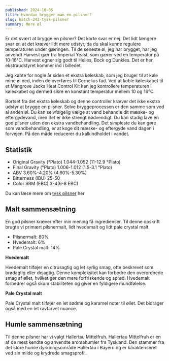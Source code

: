 ```yaml
---
published: 2024-10-05
title: Hvordan brygger man en pilsner?
slug: batch-243-tysk-pilsner
summary: Mere øl
---
```



Er det svært at brygge en pilsner? Det korte svar er nej. Det lidt længere svar er, at det kræver lidt mere udstyr, da du skal kunne regulere temperaturen under gæringen. Til de seneste øl, jeg har brygget, har jeg anvendt Harvest gær fra Imperial Yeast, som gærer ved en temperatur på 10-16°C. Harvest egner sig godt til Helles, Bock og Dunkles. Det er her, ekstraudstyret kommer ind i billedet.

Jeg købte for nogle år siden et ekstra køleskab, som jeg bruger til at køle mine øl ned, inden de overføres til Cornelius fad. Ved at koble køleskabet til et Mangrove Jacks Heat Control Kit kan jeg kontrollere temperaturen i køleskabet og dermed sikre en konstant temperatur mellem 10 og 16°C.

<SponsorPanel sponsor="Humlecentralen.dk" />

Bortset fra det ekstra køleskab og denne controller kræver det ikke ekstra udstyr at brygge en pilsner. Selve bryggeprocessen er den samme som ved al anden øl. Du kan selvfølgelig vælge at vand behandle dit mæske- og eftergydevand, men det er ikke strengt nødvendigt. Du kan stadig lave en god pilsner uden den ekstra vandbehandling.
Det simpleste du kan gøre som vandbehandling, er at koge dit mæske- og eftergyde vand dagen i forvejen. På den måde reducerer du kalkindholdet i vandet.

## Statistik
- Original Gravity (°Plato) 1.044-1.052 (11-12.9 °Plato)
- Final Gravity (°Plato) 1.006-1.012 (1.5-3.1 °Plato) 
- ABV 3.60%-4.20% (4.60%-5.30%) 
- Bitterness (IBU) 25-50 
- Color SRM (EBC) 3-4(6-8 EBC)

Du kan læse mere om [tysk pilsner](/oeltyper/german-style-pilsener) her

## Malt sammensætning

En god pilsner kræver efter min mening få ingredienser. Til denne opskrift brugte vi primært pilsnermalt, lidt hvedemalt og lidt pale crystal malt.

* Pilsnermalt: 80%
* Hvedemalt: 6%
* Pale Crystal malt: 14%

**Hvedemalt**

Hvedemalt tilføjer en citrusagtig og let syrlig smag, ofte beskrevet som brødagtig eller dejagtig. Denne kompleksitet kan forbedre den overordnede smag af øllet, hvilket gør den mere forfriskende og sprød. Hvedemalt forbedrer også skum stabiliteten og giver en fyldigere mundfølelse.

**Pale Crystal malt**

Pale Crystal malt tilføjer en let sødme og karamel noter til øllet. Det bidrager også med en let ravfarvet nuance.

## Humle sammensætning

Til denne pilsner har vi valgt Hallertau Mittelfruh. Hallertau Mittelfruh er en af de mest kendte og anvendte aromahumler fra Tyskland. Den stammer fra det store humle dyrkningsområde Hallertau i Bayern og er karakteriseret ved sin milde og krydrede smagsprofil.


